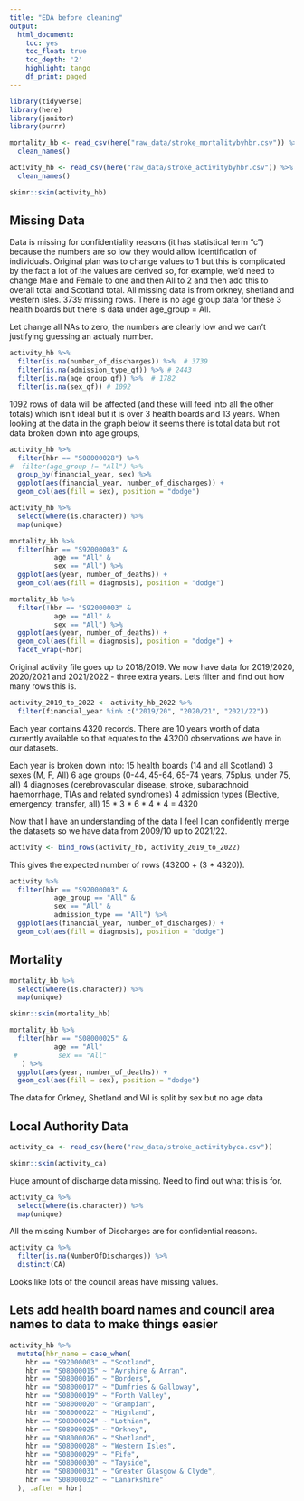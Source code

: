 ```yaml
---
title: "EDA before cleaning"
output:
  html_document:
    toc: yes
    toc_float: true
    toc_depth: '2'
    highlight: tango
    df_print: paged
---
```


```r
library(tidyverse)
library(here)
library(janitor)
library(purrr)
```

```r
mortality_hb <- read_csv(here("raw_data/stroke_mortalitybyhbr.csv")) %>% 
  clean_names()

activity_hb <- read_csv(here("raw_data/stroke_activitybyhbr.csv")) %>% 
  clean_names()
```


```r
skimr::skim(activity_hb)
```

## Missing Data

Data is missing for confidentiality reasons (it has statistical term "c") because the numbers are so low they would allow identification of individuals. Original plan was to change values to 1 but this is complicated by the fact a lot of the values are derived so, for example, we'd need to change Male and Female to one and then All to 2 and then add this to overall total and Scotland total. 
All missing data is from orkney, shetland and western isles. 
3739 missing rows. 
There is no age group data for these 3 health boards but there is data under age_group = All. 

Let change all NAs to zero, the numbers are clearly low and we can't justifying guessing an actualy number. 


```r
activity_hb %>% 
  filter(is.na(number_of_discharges)) %>%  # 3739
  filter(is.na(admission_type_qf)) %>% # 2443
  filter(is.na(age_group_qf)) %>%  # 1782
  filter(is.na(sex_qf)) # 1092
```

1092 rows of data will be affected (and these will feed into all the other totals) which isn't ideal but it is over 3 health boards and 13 years. When looking at the data in the graph below it seems there is total data but not data broken down into age groups, 


```r
activity_hb %>% 
  filter(hbr == "S08000028") %>% 
#  filter(age_group != "All") %>% 
  group_by(financial_year, sex) %>% 
  ggplot(aes(financial_year, number_of_discharges)) +
  geom_col(aes(fill = sex), position = "dodge")
```


```r
activity_hb %>% 
  select(where(is.character)) %>% 
  map(unique)
```



```r
mortality_hb %>% 
  filter(hbr == "S92000003" &
           age == "All" &
           sex == "All") %>% 
  ggplot(aes(year, number_of_deaths)) +
  geom_col(aes(fill = diagnosis), position = "dodge")
```

```r
mortality_hb %>% 
  filter(!hbr == "S92000003" &
           age == "All" &
           sex == "All") %>% 
  ggplot(aes(year, number_of_deaths)) +
  geom_col(aes(fill = diagnosis), position = "dodge") +
  facet_wrap(~hbr)
```



Original activity file goes up to 2018/2019. We now have data for 2019/2020, 2020/2021 and 2021/2022 - three extra years. Lets filter and find out how many rows this is. 

```r
activity_2019_to_2022 <- activity_hb_2022 %>% 
  filter(financial_year %in% c("2019/20", "2020/21", "2021/22"))
```

Each year contains 4320 records. There are 10 years worth of data currently available so that equates to the 43200 observations we have in our datasets. 

Each year is broken down into:
15 health boards (14 and all Scotland)
3 sexes (M, F, All)
6 age groups (0-44, 45-64, 65-74 years, 75plus, under 75, all)
4 diagnoses (cerebrovascular disease, stroke, subarachnoid haemorrhage, TIAs and related syndromes)
4 admission types (Elective, emergency, transfer, all)
15 * 3 * 6 * 4 * 4 = 4320

Now that I have an understanding of the data I feel I can confidently merge the datasets so we have data from 2009/10 up to 2021/22.

```r
activity <- bind_rows(activity_hb, activity_2019_to_2022)
```

This gives the expected number of rows (43200 + (3 * 4320)).

```r
activity %>% 
  filter(hbr == "S92000003" &
           age_group == "All" &
           sex == "All" &
           admission_type == "All") %>% 
  ggplot(aes(financial_year, number_of_discharges)) +
  geom_col(aes(fill = diagnosis), position = "dodge")
```




## Mortality

```r
mortality_hb %>% 
  select(where(is.character)) %>% 
  map(unique)
```


```r
skimr::skim(mortality_hb)
```

```r
mortality_hb %>% 
  filter(hbr == "S08000025" &
           age == "All" 
 #          sex == "All"
   ) %>% 
  ggplot(aes(year, number_of_deaths)) +
  geom_col(aes(fill = sex), position = "dodge")
```

The data for Orkney, Shetland and WI is split by sex but no age data

## Local Authority Data

```r
activity_ca <- read_csv(here("raw_data/stroke_activitybyca.csv"))
```

```r
skimr::skim(activity_ca)
```

Huge amount of discharge data missing. Need to find out what this is for. 


```r
activity_ca %>% 
  select(where(is.character)) %>% 
  map(unique)


```

All the missing Number of Discharges are for confidential reasons. 

```r
activity_ca %>% 
  filter(is.na(NumberOfDischarges)) %>% 
  distinct(CA)
```

Looks like lots of the council areas have missing values. 

## Lets add health board names and council area names to data to make things easier

```r
activity_hb %>% 
  mutate(hbr_name = case_when(
    hbr == "S92000003" ~ "Scotland", 
    hbr == "S08000015" ~ "Ayrshire & Arran", 
    hbr == "S08000016" ~ "Borders", 
    hbr == "S08000017" ~ "Dumfries & Galloway",
    hbr == "S08000019" ~ "Forth Valley",
    hbr == "S08000020" ~ "Grampian", 
    hbr == "S08000022" ~ "Highland", 
    hbr == "S08000024" ~ "Lothian", 
    hbr == "S08000025" ~ "Orkney", 
    hbr == "S08000026" ~ "Shetland",
    hbr == "S08000028" ~ "Western Isles",
    hbr == "S08000029" ~ "Fife",
    hbr == "S08000030" ~ "Tayside",
    hbr == "S08000031" ~ "Greater Glasgow & Clyde",
    hbr == "S08000032" ~ "Lanarkshire"
  ), .after = hbr)
```

